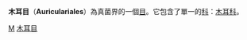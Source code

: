 {{Automatic taxobox
| taxon = Auriculariales
| authority = 
| image = Auricularia auricula-judae (xndr).jpg
| image_caption =
| subdivision_ranks = [[科|科]]
| subdivision = [[木耳科|木耳科]] Auriculariaceae
}}
'''木耳目'''（'''Auriculariales'''）為真菌界的一個[[目|目]]。它包含了單一的[[科|科]]：[[木耳科|木耳科]]。 

{{Taxonbar|from=Q892462}}

[[Category:擔子菌門|M]]
[[Category:木耳目|]]